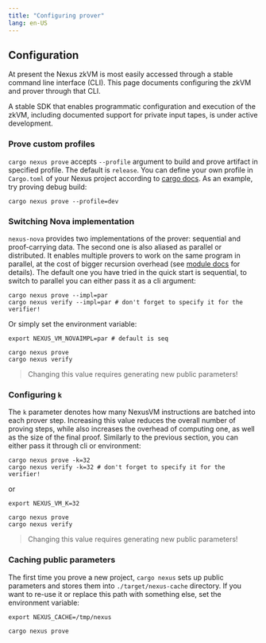 ```yaml
---
title: "Configuring prover"
lang: en-US
---
```


## Configuration

At present the Nexus zkVM is most easily accessed through a stable command line interface (CLI). This page documents configuring the zkVM and prover through that CLI.

A stable SDK that enables programmatic configuration and execution of the zkVM, including documented support for private input tapes, is under active development.

### Prove custom profiles

`cargo nexus prove` accepts `--profile` argument to build and prove artifact in specified profile.
The default is `release`. You can define your own profile in `Cargo.toml` of your Nexus project according
to [cargo docs](https://doc.rust-lang.org/cargo/reference/profiles.html). As an example, try proving debug
build:

```shell
cargo nexus prove --profile=dev
```

### Switching Nova implementation

`nexus-nova` provides two implementations of the prover: sequential and proof-carrying data. The second one is also aliased as parallel
or distributed. It enables multiple provers to work on the same program in parallel, at the cost of bigger recursion overhead (see [module docs](https://github.com/nexus-xyz/nexus-zkvm/blob/main/nova/src/circuits/nova/pcd/mod.rs) for details).
The default one you have tried in the quick start is sequential, to switch to parallel you can either pass it as a cli argument:

```shell
cargo nexus prove --impl=par
cargo nexus verify --impl=par # don't forget to specify it for the verifier!
```

Or simply set the environment variable:

```shell
export NEXUS_VM_NOVAIMPL=par # default is seq

cargo nexus prove
cargo nexus verify
```

> Changing this value requires generating new public parameters!

### Configuring `k`

The `k` parameter denotes how many NexusVM instructions are batched into each prover step. Increasing this value reduces the overall number of proving steps, while also increases
the overhead of computing one, as well as the size of the final proof. Similarly to the previous section, you can either pass it through cli or environment:

```shell
cargo nexus prove -k=32
cargo nexus verify -k=32 # don't forget to specify it for the verifier!
```

or

```shell
export NEXUS_VM_K=32

cargo nexus prove
cargo nexus verify
```

> Changing this value requires generating new public parameters!

### Caching public parameters

The first time you prove a new project, `cargo nexus` sets up public parameters and stores them into `./target/nexus-cache` directory. If you want to re-use it
or replace this path with something else, set the environment variable:

```shell
export NEXUS_CACHE=/tmp/nexus

cargo nexus prove
```

